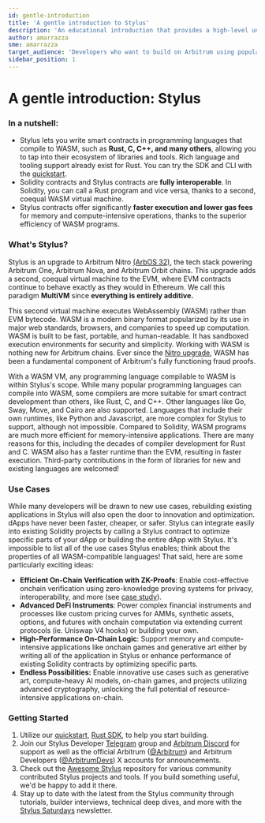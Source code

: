 ```yaml
---
id: gentle-introduction
title: 'A gentle introduction to Stylus'
description: 'An educational introduction that provides a high-level understanding of Stylus, a new way to write EVM-compatible smart contracts using your favorite programming languages.'
author: amarrazza
sme: amarrazza
target_audience: 'Developers who want to build on Arbitrum using popular programming languages, like Rust'
sidebar_position: 1
---
```



# A gentle introduction: Stylus

### In a nutshell:

- Stylus lets you write smart contracts in programming languages that compile to WASM, such as **Rust, C, C++, and many others**, allowing you to tap into their ecosystem of libraries and tools. Rich language and tooling support already exist for Rust. You can try the SDK and CLI with the [quickstart](https://docs.arbitrum.io/stylus/quickstart).
- Solidity contracts and Stylus contracts are <b>fully interoperable</b>. In Solidity, you can call a Rust program and vice versa, thanks to a second, coequal WASM virtual machine.
- Stylus contracts offer significantly <b>faster execution and lower gas fees </b> for memory and compute-intensive operations, thanks to the superior efficiency of <a data-quicklook-from="wasm">WASM</a> programs.

### What's Stylus?

Stylus is an upgrade to Arbitrum Nitro [(ArbOS 32)](https://docs.arbitrum.io/run-arbitrum-node/arbos-releases/arbos32), the tech stack powering Arbitrum One, Arbitrum Nova, and Arbitrum Orbit chains. This upgrade adds a second, coequal virtual machine to the EVM, where EVM contracts continue to behave exactly as they would in Ethereum. We call this paradigm **MultiVM** since **everything is entirely additive.**

<ImageZoom src="/img/stylus-multivm.jpg" alt="Stylus gives you MultiVM" className="img-600px" />

This second virtual machine executes WebAssembly (WASM) rather than EVM bytecode. WASM is a modern binary format popularized by its use in major web standards, browsers, and companies to speed up computation. WASM is built to be fast, portable, and human-readable. It has sandboxed execution environments for security and simplicity. Working with WASM is nothing new for Arbitrum chains. Ever since the [Nitro upgrade](https://medium.com/offchainlabs/arbitrum-nitro-one-small-step-for-l2-one-giant-leap-for-ethereum-bc9108047450), WASM has been a fundamental component of Arbitrum's fully functioning fraud proofs.

With a WASM VM, any programming language compilable to WASM is within Stylus's scope. While many popular programming languages can compile into WASM, some compilers are more suitable for smart contract development than others, like Rust, C, and C++. Other languages like Go, Sway, Move, and Cairo are also supported. Languages that include their own runtimes, like Python and Javascript, are more complex for Stylus to support, although not impossible. Compared to Solidity, WASM programs are much more efficient for memory-intensive applications. There are many reasons for this, including the decades of compiler development for Rust and C. WASM also has a faster runtime than the EVM, resulting in faster execution. Third-party contributions in the form of libraries for new and existing languages are welcomed!

### Use Cases

While many developers will be drawn to new use cases, rebuilding existing applications in Stylus will also open the door to innovation and optimization. dApps have never been faster, cheaper, or safer. Stylus can integrate easily into existing Solidity projects by calling a Stylus contract to optimize specific parts of your dApp or building the entire dApp with Stylus. It's impossible to list all of the use cases Stylus enables; think about the properties of all WASM-compatible languages! That said, here are some particularly exciting ideas:

- <b>Efficient On-Chain Verification with ZK-Proofs</b>: Enable cost-effective onchain verification
  using zero-knowledge proving systems for privacy, interoperability, and more (see [case
  study](https://blog.arbitrum.io/renegade-stylus-case-study/)).
- <b>Advanced DeFi Instruments</b>: Power complex financial instruments and processes like custom
  pricing curves for AMMs, synthetic assets, options, and futures with onchain computation via
  extending current protocols (ie. Uniswap V4 hooks) or building your own.
- <b>High-Performance On-Chain Logic</b>: Support memory and compute-intensive applications like
  onchain games and generative art either by writing all of the application in Stylus or enhance
  performance of existing Solidity contracts by optimizing specific parts.
- <b>**Endless Possibilities**:</b> Enable innovative use cases such as generative art, compute-heavy
  AI models, on-chain games, and projects utilizing advanced cryptography, unlocking the full potential
  of resource-intensive applications on-chain.

### Getting Started

1. Utilize our [quickstart](https://docs.arbitrum.io/stylus/quickstart), [Rust SDK](https://docs.arbitrum.io/stylus/reference/overview), to help you start building.
2. Join our Stylus Developer [Telegram](https://t.me/arbitrum_stylus) group and [Arbitrum Discord](https://discord.gg/arbitrum) for support as well as the official Arbitrum ([@Arbitrum](https://twitter.com/arbitrum)) and Arbitrum Developers ([@ArbitrumDevs](https://twitter.com/ArbitrumDevs)) X accounts for announcements.
3. Check out the [Awesome Stylus](https://github.com/OffchainLabs/awesome-stylus) repository for various community contributed Stylus projects and tools. If you build something useful, we'd be happy to add it there.
4. Stay up to date with the latest from the Stylus community through tutorials, builder interviews, technical deep dives, and more with the [Stylus Saturdays](https://stylus-saturdays.com/) newsletter.
